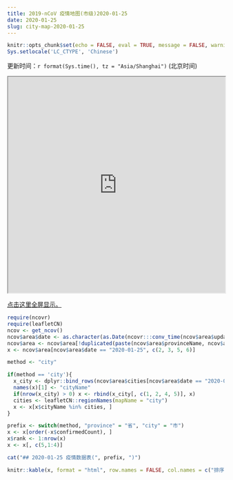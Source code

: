 ```yaml
---
title: 2019-nCoV 疫情地图(市级)2020-01-25
date: 2020-01-25
slug: city-map-2020-01-25
---
```


```r
knitr::opts_chunk$set(echo = FALSE, eval = TRUE, message = FALSE, warning = FALSE, error = FALSE)
Sys.setlocale('LC_CTYPE', 'Chinese')
```

更新时间：`r format(Sys.time(), tz = "Asia/Shanghai")` (北京时间)

<iframe seamless src="https://pzhaonet.github.io/ncov/leaflet/leafmap-city-2020-01-25.html" width="100%" height="500"></iframe>

[点击这里全屏显示。](https://pzhaonet.github.io/ncov/leaflet/leafmap-city-2020-01-25.html)


```r
require(ncovr)
require(leafletCN)
ncov <- get_ncov()
ncov$area$date <- as.character(as.Date(ncovr:::conv_time(ncov$area$updateTime)))
ncov$area <- ncov$area[!duplicated(paste(ncov$area$provinceName, ncov$area$date)), ]
x <- ncov$area[ncov$area$date == "2020-01-25", c(2, 3, 5, 6)]

method <- "city"

if(method == 'city'){
  x_city <- dplyr::bind_rows(ncov$area$cities[ncov$area$date == "2020-01-25"])
  names(x)[1] <- "cityName"
  if(nrow(x_city) > 0) x <- rbind(x_city[, c(1, 2, 4, 5)], x)
  cities <- leafletCN::regionNames(mapName = "city")
  x <- x[x$cityName %in% cities, ]
}

prefix <- switch(method, "province" = "省", "city" = "市")
x <- x[order(-x$confirmedCount), ]
x$rank <- 1:nrow(x)
x <- x[, c(5,1:4)]
```

```r
cat("## 2020-01-25 疫情数据表(", prefix, ")")
```

```r
knitr::kable(x, format = "html", row.names = FALSE, col.names = c("排序", "名称", "确诊", "治愈", "死亡"))
```
